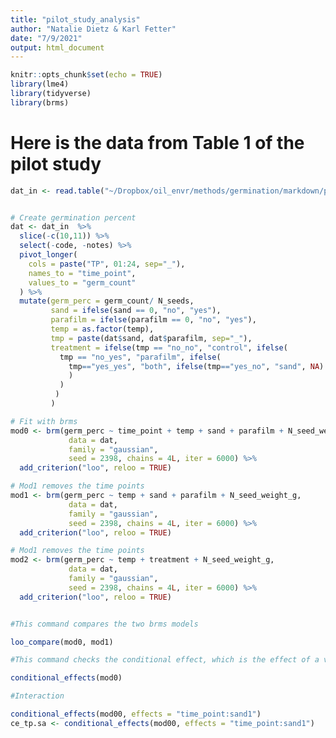 ```yaml
---
title: "pilot_study_analysis"
author: "Natalie Dietz & Karl Fetter"
date: "7/9/2021"
output: html_document
---
```


```r
knitr::opts_chunk$set(echo = TRUE)
library(lme4)
library(tidyverse)
library(brms)
```

# Here is the data from Table 1 of the pilot study

```r
dat_in <- read.table("~/Dropbox/oil_envr/methods/germination/markdown/pilot_study_full.txt", T, '\t')


# Create germination percent
dat <- dat_in  %>%
  slice(-c(10,11)) %>%
  select(-code, -notes) %>%
  pivot_longer(
    cols = paste("TP", 01:24, sep="_"),
    names_to = "time_point",
    values_to = "germ_count"
  ) %>%
  mutate(germ_perc = germ_count/ N_seeds, 
         sand = ifelse(sand == 0, "no", "yes"), 
         parafilm = ifelse(parafilm == 0, "no", "yes"),
         temp = as.factor(temp),
         tmp = paste(dat$sand, dat$parafilm, sep="_"),
         treatment = ifelse(tmp == "no_no", "control", ifelse(
           tmp == "no_yes", "parafilm", ifelse(
             tmp=="yes_yes", "both", ifelse(tmp=="yes_no", "sand", NA)
             )
           )
          )
         )
```


```r
# Fit with brms
mod0 <- brm(germ_perc ~ time_point + temp + sand + parafilm + N_seed_weight_g,
             data = dat,
             family = "gaussian",
             seed = 2398, chains = 4L, iter = 6000) %>%
  add_criterion("loo", reloo = TRUE)

# Mod1 removes the time points
mod1 <- brm(germ_perc ~ temp + sand + parafilm + N_seed_weight_g,
             data = dat,
             family = "gaussian",
             seed = 2398, chains = 4L, iter = 6000) %>%
  add_criterion("loo", reloo = TRUE)

# Mod1 removes the time points
mod2 <- brm(germ_perc ~ temp + treatment + N_seed_weight_g,
             data = dat,
             family = "gaussian",
             seed = 2398, chains = 4L, iter = 6000) %>%
  add_criterion("loo", reloo = TRUE)


#This command compares the two brms models 

loo_compare(mod0, mod1)

#This command checks the conditional effect, which is the effect of a variable on the response when you hold all other variables constant

conditional_effects(mod0)

#Interaction

conditional_effects(mod00, effects = "time_point:sand1")
ce_tp.sa <- conditional_effects(mod00, effects = "time_point:sand1")

```





